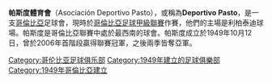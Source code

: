 {{unreferenced|time=2015-03-29T15:48:34+00:00}}
{{Infobox football club
| clubname   = 帕斯度<br /> Deportivo Pasto
| image      = 
| fullname   = Asociación Deportivo Pasto
| nickname   = ''La Fuerza Tricolor'' (三色力量), <br />''El Equipo Volcánico'' <br />''El Super Depor'' (超級體育)
| founded    = {{Start date and age|df=yes|1949|10|12}}
| ground     = 利柏泰迪球場
| capacity   = 25,000
| chairman   = Eudoro Dueñas
| manager    = 奧斯卡·昆達賓尼
| league     = [[哥倫比亞足球甲級聯賽|哥倫比亞足球甲級聯賽]]
| season     = 2019
| position   = 第 7 位
| website    = http://www.deportivopasto.com.co
| pattern_la1=_pasto2012h|pattern_b1=_pasto2012h|pattern_ra1=_pasto2012h|shorts1=0000CD
| socks1=FF0000
| pattern_la2=_pasto2012t|pattern_b2=_pasto2012t|pattern_ra2=_pasto2012t|shorts2=FF0000
| socks2=0000CD
}}

'''帕斯度體育會'''（Asociación Deportivo Pasto），或稱為'''Deportivo Pasto'''，是一支[[哥倫比亞|哥倫比亞]]足球會，現時於[[哥倫比亞足球甲級聯賽|哥倫比亞足球甲級聯賽]]作賽，他們的主場是利柏泰迪球場。帕斯度是哥倫比亞聯賽中處於最西南的球會。帕斯度成立於1949年10月12日，曾於2006年首階段贏得聯賽冠軍，之後兩季皆奪亞軍。

{{DEFAULTSORT:Asociación Deportivo Pasto}}
[[Category:哥伦比亚足球俱乐部|Category:哥伦比亚足球俱乐部]]
[[Category:1949年建立的足球俱樂部|Category:1949年建立的足球俱樂部]]
[[Category:1949年哥倫比亞建立|Category:1949年哥倫比亞建立]]

{{fc-stub}}
